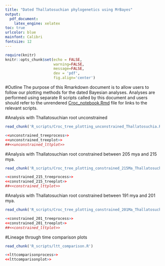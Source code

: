```yaml
---
title: "Dated Thallatosuchian phylogenetics using MrBayes"
output: 
  pdf_document:
    latex_engine: xelatex
toc: true
urlcolor: blue
mainfont: Calibri
fontsize: 12
---
```


```r
require(knitr)
knitr::opts_chunk$set(echo = FALSE,
                      warning=FALSE,
                      message=FALSE,
                      dev = 'pdf',
                      fig.align='center')
```

#Outline
The purpose of this Rmarkdown document is to allow users to follow our plotting methods for the dated Bayesian analyses. Analyses are performed using separate R scripts called by this document and users should refer to the unrendered [Croc_notebook.Rmd](https://github.com/James-Kitson/Dating_Crocs.git) file for links to the relevant scripts.
\newpage

#Analysis with Thallatosuchian root unconstrained
```r
read_chunk('R_scripts/Croc_tree_plotting_unconstrained_Thallatosuchia.R')
```
```r
<<unconstrained_treeprocess>>
<<unconstrained_treeplot>>
##<<unconstrained_lttplot>>
```
\newpage
#Analysis with Thallatosuchian root constrained between 205 mya and 215 mya.

```r
read_chunk('R_scripts/Croc_tree_plotting_constrained_215Ma_Thallatosuchia.R')
```
```r
<<constrained_215_treeprocess>>
<<constrained_215_treeplot>>
##<<constrained_lttplot>>
```
\newpage
#Analysis with Thallatosuchian root constrained between 191 mya and 201 mya.

```r
read_chunk('R_scripts/Croc_tree_plotting_constrained_201Ma_Thallatosuchia.R')
```
```r
<<constrained_201_treeprocess>>
<<constrained_201_treeplot>>
##<<constrained_lttplot>>
```
\newpage
#Lineage through time comparison plots
```r
read_chunk('R_scripts/ltt_comparison.R')
```
```r
<<lttcomparisonprocess>>
<<lttcomparisonplot>>
```

